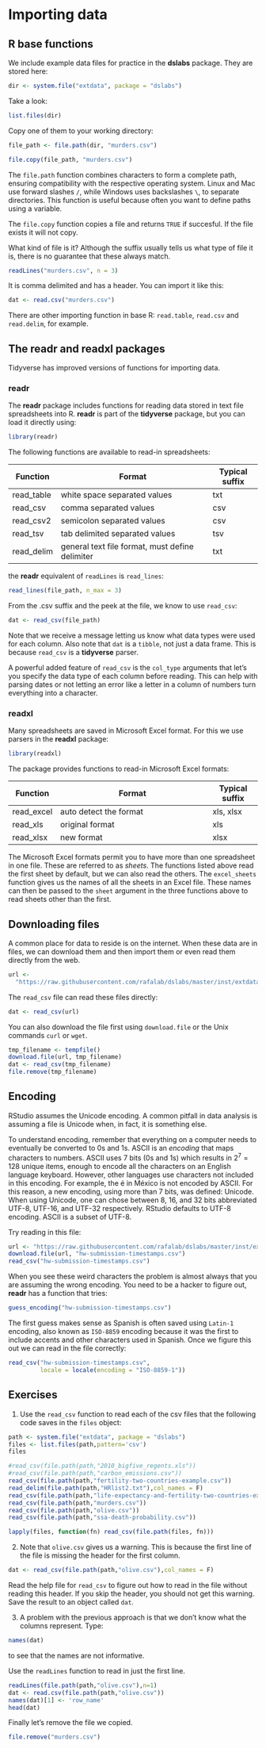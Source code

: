 # Importing data 


## R base functions

We include example data files for practice in the __dslabs__ package. They are stored here:

```r
dir <- system.file("extdata", package = "dslabs")
```

Take a look:

```r
list.files(dir)
```


Copy one of them to your working directory:

```r
file_path <- file.path(dir, "murders.csv")

file.copy(file_path, "murders.csv")
```


The `file.path` function combines characters to form a complete path, ensuring compatibility with the respective operating system. Linux and Mac use forward slashes `/`, while Windows uses backslashes `\`, to separate directories. This function is useful because often you want to define paths using a variable.

The `file.copy` function copies a file and returns `TRUE` if succesful. If the file exists it will not copy.

What kind of file is it? Although the suffix usually tells us what type of file it is, there is no guarantee that these always match. 

```r
readLines("murders.csv", n = 3)
```

It is comma delimited and has a header. You can import it like this:

```r
dat <- read.csv("murders.csv")
```

There are other importing function in base R: `read.table`, `read.csv` and `read.delim`, for example.


## The readr and readxl packages

Tidyverse has improved versions of functions for importing data.

### readr

The __readr__ package includes functions for reading data stored in text file spreadsheets into R. __readr__ is part of the __tidyverse__ package, but you can load it directly using:

```r
library(readr)
```


The following functions are available to read-in spreadsheets:

| Function  | Format                                           | Typical suffix |
|-----------|--------------------------------------------------|----------------| 
| read_table| white space separated values | txt |
| read_csv | comma separated values |  csv |
| read_csv2 | semicolon separated values | csv |
| read_tsv | tab delimited separated values | tsv |
| read_delim | general text file format, must define delimiter | txt |


the  __readr__ equivalent of `readLines` is `read_lines`:

```r
read_lines(file_path, n_max = 3)
```

From the .csv suffix and the peek at the file, we know to use `read_csv`:

```r
dat <- read_csv(file_path)
```

Note that we receive a message letting us know what data types were used for each column. Also note that `dat` is a `tibble`, not just a data frame. This is because `read_csv` is a __tidyverse__ parser. 

A powerful added feature of `read_csv` is the `col_type` arguments that let's you specify the data type of each column before reading. This can help with parsing dates or not letting an error like a letter in a column of numbers turn everything into a character. 


### readxl

Many spreadsheets are saved in Microsoft Excel format. For this we use parsers in the __readxl__ package:

```r
library(readxl)
```

The package provides functions to read-in Microsoft Excel formats:

| Function  | Format                                           | Typical suffix |
|-----------|--------------------------------------------------|----------------| 
| read_excel | auto detect the format | xls, xlsx|
| read_xls | original format |  xls |
| read_xlsx | new format | xlsx |

The Microsoft Excel formats permit you to have more than one spreadsheet in one file. These are referred to as _sheets_. The functions listed above read the first sheet by default, but we can also read the others. The `excel_sheets` function gives us the names of all the sheets in an Excel file. These names can then be passed to the `sheet` argument in the three functions above to read sheets other than the first.



## Downloading files

A common place for data to reside is on the internet. When these data are in files, we can download them and then import them or even read them directly from the web. 

```r
url <- 
  "https://raw.githubusercontent.com/rafalab/dslabs/master/inst/extdata/murders.csv"
```

The `read_csv` file can read these files directly:

```r
dat <- read_csv(url)
```

You can also download the file first using `download.file` or the Unix commands `curl` or `wget`.

```r
tmp_filename <- tempfile()
download.file(url, tmp_filename)
dat <- read_csv(tmp_filename)
file.remove(tmp_filename)
```


## Encoding

RStudio assumes the Unicode encoding. A common pitfall in data analysis is assuming a file is Unicode when, in fact, it is something else.

To understand encoding, remember that everything on a computer needs to eventually be converted to 0s and 1s. ASCII is an _encoding_ that maps characters to numbers. ASCII uses 7 bits (0s and 1s) which results in $2^7 = 128$ unique items, enough to encode all the characters on an English language keyboard. However, other languages use characters not included in this encoding. For example, the é in México is not encoded by ASCII. For this reason, a new encoding, using more than 7 bits, was defined: Unicode. When using Unicode, one can chose between 8, 16, and 32 bits abbreviated UTF-8, UTF-16, and UTF-32 respectively. RStudio defaults to UTF-8 encoding. ASCII is a subset of UTF-8.

Try reading in this file:

```r
url <- "https://raw.githubusercontent.com/rafalab/dslabs/master/inst/extdata/hw-submission-timestamps.csv"
download.file(url, "hw-submission-timestamps.csv")
read_csv("hw-submission-timestamps.csv")
```

When you see these weird characters the problem is almost always that you are assuming the wrong encoding. You need to be a hacker to figure out,  __readr__ has a function that tries:

```r
guess_encoding("hw-submission-timestamps.csv")
```

The first guess makes sense as Spanish is often saved using  `Latin-1` encoding, also known as `ISO-8859` encoding because it was the first to include accents and other characters used in Spanish. Once we figure this out we can read in the file correctly:

```r
read_csv("hw-submission-timestamps.csv", 
         locale = locale(encoding = "ISO-8859-1"))
```


## Exercises 


(@) Use the `read_csv` function to read each of the csv files that the following code saves in the `files` object: 

```r
path <- system.file("extdata", package = "dslabs")
files <- list.files(path,pattern='csv')
files
```
```r
#read_csv(file.path(path,"2010_bigfive_regents.xls"))
#read_csv(file.path(path,"carbon_emissions.csv"))
read_csv(file.path(path,"fertility-two-countries-example.csv"))
read_delim(file.path(path,"HRlist2.txt"),col_names = F)
read_csv(file.path(path,"life-expectancy-and-fertility-two-countries-example.csv"))
read_csv(file.path(path,"murders.csv"))
read_csv(file.path(path,"olive.csv"))
read_csv(file.path(path,"ssa-death-probability.csv"))

lapply(files, function(fn) read_csv(file.path(files, fn)))

```
  
(@)  Note that `olive.csv` gives us a warning. This is because the first line of the file is missing the header for the first column. 
```r
dat <- read_csv(file.path(path,"olive.csv"),col_names = F)
```


Read the help file for `read_csv` to figure out how to read in the file without reading this header. If you skip the header, you should not get this warning. Save the result to an object called `dat`.

  
(@) A problem with the previous approach is that we don't know what the columns represent. Type:

```r
names(dat)
```

to see that the names are not informative.

Use the `readLines` function to read in just the first line.
```r
readLines(file.path(path,"olive.csv"),n=1)
dat <- read.csv(file.path(path,"olive.csv"))
names(dat)[1] <- 'row_name'
head(dat)
```


Finally let's remove the file we copied.

```r
file.remove("murders.csv")
```

